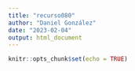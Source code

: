 ```yaml
---
title: "recurso080"
author: "Daniel González"
date: "2023-02-04"
output: html_document
---
```


```r
knitr::opts_chunk$set(echo = TRUE)
```

